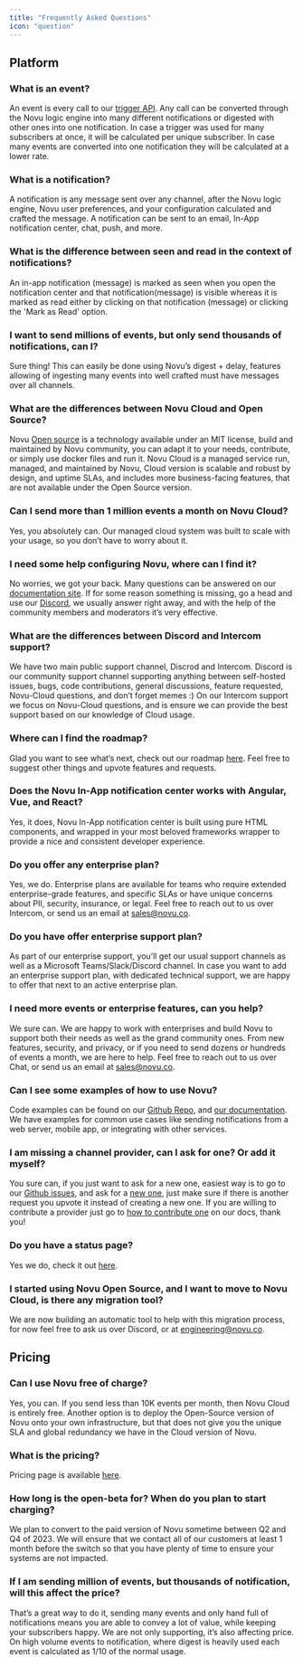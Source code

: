 ```yaml
---
title: "Frequently Asked Questions"
icon: "question"
---
```


## Platform

### What is an event?

An event is every call to our [trigger API](https://docs.novu.co/api/trigger-event/). Any call can be converted through the Novu logic engine into many different notifications or digested with other ones into one notification. In case a trigger was used for many subscribers at once, it will be calculated per unique subscriber. In case many events are converted into one notification they will be calculated at a lower rate.

### What is a notification?

A notification is any message sent over any channel, after the Novu logic engine, Novu user preferences, and your configuration calculated and crafted the message. A notification can be sent to an email, In-App notification center, chat, push, and more.

### What is the difference between seen and read in the context of notifications?

An in-app notification (message) is marked as seen when you open the notification center and that notification(message) is visible
whereas it is marked as read either by clicking on that notification (message) or clicking the 'Mark as Read' option.

### I want to send millions of events, but only send thousands of notifications, can I?

Sure thing! This can easily be done using Novu’s digest + delay, features allowing of ingesting many events into well crafted must have messages over all channels.

### What are the differences between Novu Cloud and Open Source?

Novu [Open source](https://github.com/novuhq/novu) is a technology available under an MIT license, build and maintained by Novu community, you can adapt it to your needs, contribute, or simply use docker files and run it. Novu Cloud is a managed service run, managed, and maintained by Novu, Cloud version is scalable and robust by design, and uptime SLAs, and includes more business-facing features, that are not available under the Open Source version.

### Can I send more than 1 million events a month on Novu Cloud?

Yes, you absolutely can. Our managed cloud system was built to scale with your usage, so you don’t have to worry about it.

### I need some help configuring Novu, where can I find it?

No worries, we got your back. Many questions can be answered on our [documentation site](https://docs.novu.co/). If for some reason something is missing, go a head and use our [Discord](https://discord.gg/novu), we usually answer right away, and with the help of the community members and moderators it’s very effective.

### What are the differences between Discord and Intercom support?

We have two main public support channel, Discrod and Intercom. Discord is our community support channel supporting anything between self-hosted issues, bugs, code contributions, general discussions, feature requested, Novu-Cloud questions, and don’t forget memes :) On our Intercom support we focus on Novu-Cloud questions, and is ensure we can provide the best support based on our knowledge of Cloud usage.

### Where can I find the roadmap?

Glad you want to see what’s next, check out our roadmap [here](https://roadmap.novu.co/roadmap). Feel free to suggest other things and upvote features and requests.

### Does the Novu In-App notification center works with Angular, Vue, and React?

Yes, it does, Novu In-App notification center is built using pure HTML components, and wrapped in your most beloved frameworks wrapper to provide a nice and consistent developer experience.

### Do you offer any enterprise plan?

Yes, we do. Enterprise plans are available for teams who require extended enterprise-grade features, and specific SLAs or have unique concerns about PII, security, insurance, or legal. Feel free to reach out to us over Intercom, or send us an email at sales@novu.co.

### Do you have offer enterprise support plan?

As part of our enterprise support, you’ll get our usual support channels as well as a Microsoft Teams/Slack/Discord channel. In case you want to add an enterprise support plan, with dedicated technical support, we are happy to offer that next to an active enterprise plan.

### I need more events or enterprise features, can you help?

We sure can. We are happy to work with enterprises and build Novu to support both their needs as well as the grand community ones. From new features, security, and privacy, or if you need to send dozens or hundreds of events a month, we are here to help. Feel free to reach out to us over Chat, or send us an email at sales@novu.co.

### Can I see some examples of how to use Novu?

Code examples can be found on our [Github Repo](https://github.com/novuhq/examples), and [our documentation](https://docs.novu.co/getting-started/your-first-notification). We have examples for common use cases like sending notifications from a web server, mobile app, or integrating with other services.

### I am missing a channel provider, can I ask for one? Or add it myself?

You sure can, if you just want to ask for a new one, easiest way is to go to our [Github issues](https://github.com/novuhq/novu/issues), and ask for a [new one](https://github.com/novuhq/novu/issues/new?assignees=&labels=feature&template=feature_request.yml&title=%F0%9F%9A%80+Feature%3A+), just make sure if there is another request you upvote it instead of creating a new one. If you are willing to contribute a provider just go to [how to contribute one](https://docs.novu.co/community/add-a-new-provider) on our docs, thank you!

### Do you have a status page?

Yes we do, check it out [here](https://novustatus.com/).

### I started using Novu Open Source, and I want to move to Novu Cloud, is there any migration tool?

We are now building an automatic tool to help with this migration process, for now feel free to ask us over Discord, or at engineering@novu.co.

## Pricing

### Can I use Novu free of charge?

Yes, you can. If you send less than 10K events per month, then Novu Cloud is entirely free. Another option is to deploy the Open-Source version of Novu onto your own infrastructure, but that does not give you the unique SLA and global redundancy we have in the Cloud version of Novu.

### What is the pricing?

Pricing page is available [here](https://novu.co/pricing/).

### How long is the open-beta for? When do you plan to start charging?

We plan to convert to the paid version of Novu sometime between Q2 and Q4 of 2023. We will ensure that we contact all of our customers at least 1 month before the switch so that you have plenty of time to ensure your systems are not impacted.

### If I am sending million of events, but thousands of notification, will this affect the price?

That’s a great way to do it, sending many events and only hand full of notifications means you are able to convey a lot of value, while keeping your subscribers happy. We are not only supporting, it’s also affecting price. On high volume events to notification, where digest is heavily used each event is calculated as 1/10 of the normal usage.
